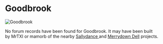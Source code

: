 

# Goodbrook

<Image src="https://cdn.sanity.io/images/1as7cn02/production/8d047bda29bd4ecbc0535f9296cb7f302b915c5b-1280x720.png?w=976&h=350&fit=crop&crop=center&auto=format" alt="Goodbrook" width={976} height={350}  />

<ProjectDetails
  floatRight
  region="Riverlands"
  house="House Goodbrook"
  type="Keep"
  status="Completed"
  warp="/warp goodbrook"
  projectLead="Unknown"
  dateStarted="Invalid Date"
  dateCompleted="Invalid Date"
/>

No forum records have been found for Goodbrook. It may have been built by MrTXI or mamorb of the nearby [Sallydance ](https://westeroscraft.com/wiki/riverlands/sallydance)and [Merrydown Dell](https://westeroscraft.com/wiki/riverlands/merrydown-dell) projects.